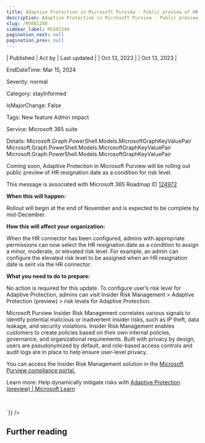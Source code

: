 ```yaml
---
title: Adaptive Protection in Microsoft Purview - Public preview of HR resignation date as a condition for risk level
description: Adaptive Protection in Microsoft Purview - Public preview of HR resignation date as a condition for risk level
slug: /MC681240
sidebar_label: MC681240
pagination_next: null
pagination_prev: null
---
```



| Published | Act by | Last updated |
| Oct 13, 2023 |  | Oct 13, 2023 |

EndDateTime: Mar 15, 2024

Severity: normal

Category: stayInformed

IsMajorChange: False

Tags: New feature Admin impact

Service: Microsoft 365 suite

Details: Microsoft.Graph.PowerShell.Models.MicrosoftGraphKeyValuePair Microsoft.Graph.PowerShell.Models.MicrosoftGraphKeyValuePair Microsoft.Graph.PowerShell.Models.MicrosoftGraphKeyValuePair

<div dangerouslySetInnerHTML={{__html:`
<p>Coming soon, Adaptive Protection in Microsoft Purview will be rolling out public preview of HR resignation date as a condition for risk level.</p>
<p>This message is associated with Microsoft 365 Roadmap ID <a href="https://www.microsoft.com/microsoft-365/roadmap?filters=&amp;searchterms=124972" target="_blank">124972</a></p>
<p><b>When this will happen:</b></p>

<p>Rollout will begin at the end of November and is expected to be complete by mid-December.</p>

<p><b>How this will affect your organization:</b></p>

<p>When the HR connector has been configured, admins with appropriate permissions can now select the HR resignation date as a condition to assign a minor, moderate, or elevated risk level. For example, an admin can configure the elevated risk level to be assigned when an HR resignation date is sent via the HR connector.&nbsp;</p>
<p><b>What you need to do to prepare:</b></p>
<p>No action is required for this update. To configure user’s risk level for Adaptive Protection, admins can visit Insider Risk Management &gt; Adaptive Protection (preview) &gt; risk levels for Adaptive Protection.</p><p>Microsoft Purview Insider Risk Management correlates various signals to identify potential malicious or inadvertent insider risks, such as IP theft, data leakage, and security violations. Insider Risk Management enables customers to create policies based on their own internal policies, governance, and organizational requirements. Built with privacy by design, users are pseudonymized by default, and role-based access controls and audit logs are in place to help ensure user-level privacy.</p><p>You can access the Insider Risk Management solution in the <a href="https://purview.microsoft.com/compliance" target="_blank">Microsoft Purview compliance portal.</a></p><p>Learn more: Help dynamically mitigate risks with <a href="https://learn.microsoft.com/purview/insider-risk-management-adaptive-protection#risk-levels" target="_blank">Adaptive Protection (preview) | Microsoft Learn</a></p><p><br></p>
`}} />

## Further reading

